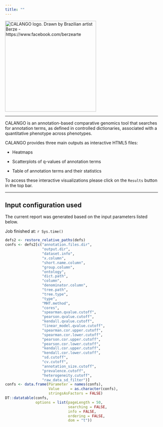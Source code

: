 ```yaml
---
title: ""
---
```

<img src="https://raw.githubusercontent.com/fcampelo/CALANGO/8e2c9efd7abb739f91a2ff36ffbce2b30f98f87b/inst/images/CALANGO_LOGO.svg" alt="CALANGO logo. Drawn by Brazilian artist Berze - https://www.facebook.com/berzearte" height="300"/>

*****

CALANGO is an annotation-based comparative genomics tool that searches for annotation terms, as defined in controlled dictionaries, associated with a quantitative phenotype across phenotypes.

CALANGO provides three main outputs as interactive HTML5 files:

- Heatmaps

- Scatterplots of q-values of annotation terms

- Table of annotation terms and their statistics

To access these interactive visualizations please click on the `Results` button in the top bar.

***

## Input configuration used
The current report was generated based on the input parameters listed below.

Job finished at: `r Sys.time()`
```r
defs2 <- restore_relative_paths(defs)
confs <- defs2[c("annotation.files.dir", 
                 "output.dir",
                 "dataset.info",
                 "x.column",
                 "short.name.column",
                 "group.column",
                 "ontology",
                 "dict.path",
                 "column",
                 "denominator.column",
                 "tree.path",
                 "tree.type",
                 "type",
                 "MHT.method",
                 "cores",
                 "spearman.qvalue.cutoff",
                 "pearson.qvalue.cutoff",
                 "kendall.qvalue.cutoff",
                 "linear_model.qvalue.cutoff",
                 "spearman.cor.upper.cutoff",
                 "spearman.cor.lower.cutoff",
                 "pearson.cor.upper.cutoff",
                 "pearson.cor.lower.cutoff",
                 "kendall.cor.upper.cutoff",
                 "kendall.cor.lower.cutoff",
                 "sd.cutoff",
                 "cv.cutoff",
                 "annotation_size.cutoff",
                 "prevalence.cutoff",
                 "heterogeneity.cutoff",
                 "raw_data_sd_filter")]
confs <- data.frame(Parameter = names(confs),
                    Value     = as.character(confs),
                    stringsAsFactors = FALSE)
DT::datatable(confs, 
              options = list(pageLength = 50,
                             searching = FALSE,
                             info = FALSE,
                             ordering = FALSE,
                             dom = "t"))
```
